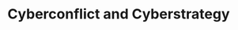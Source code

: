 ---
order: 19
title:  Cyberconflict and Cyberstrategy
short_title: Cyberconflict
intro: Hardly a day passes without bad news from the cyber sector.
authors:
  - federica-dall-arche
hero_image: ./assets/cybercom.jpg
hero_alt: ""
hero_credit: "Image: Gerhard Huber / CC-BY-NC 4.0"
unit: lu-19
---